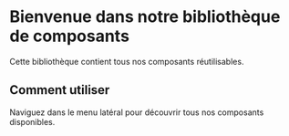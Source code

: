 
<Meta title="Introduction" />

# Bienvenue dans notre bibliothèque de composants

Cette bibliothèque contient tous nos composants réutilisables.

## Comment utiliser

Naviguez dans le menu latéral pour découvrir tous nos composants disponibles.
